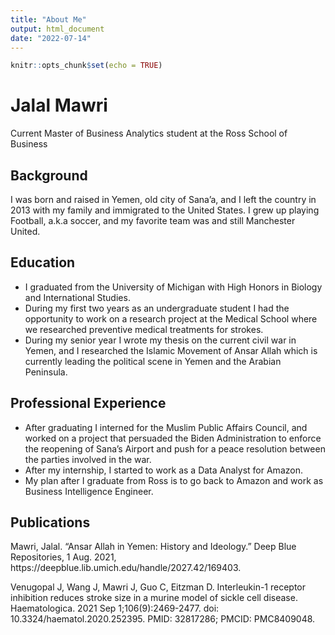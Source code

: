 ```yaml
---
title: "About Me"
output: html_document
date: "2022-07-14"
---
```


```r
knitr::opts_chunk$set(echo = TRUE)
```

# Jalal Mawri #

Current Master of Business Analytics student at the Ross School of Business 

## Background ##

I was born and raised in Yemen, old city of Sana'a, and I left the country in 2013 with my family and immigrated to the United States. I grew up playing Football, a.k.a soccer, and my favorite team was and still Manchester United. 

## Education ## 

- I graduated from the University of Michigan with High Honors in Biology and International Studies.
- During my first two years as an undergraduate student I had the opportunity to work on a research project at the Medical School where we researched preventive medical treatments for strokes. 
- During my senior year I wrote my thesis on the current civil war in Yemen, and I researched the Islamic Movement of Ansar Allah which is currently leading the political scene in Yemen and the Arabian Peninsula. 

## Professional Experience ##

- After graduating I interned for the Muslim Public Affairs Council, and worked on a project that persuaded the Biden Administration to enforce the reopening of Sana's Airport and push for a peace resolution between the parties involved in the war. 
- After my internship, I started to work as a Data Analyst for Amazon.
- My plan after I graduate from Ross is to go back to Amazon and work as Business Intelligence Engineer. 

## Publications ##

Mawri, Jalal. “Ansar Allah in Yemen: History and Ideology.” Deep Blue Repositories, 1 Aug. 2021, https://deepblue.lib.umich.edu/handle/2027.42/169403. 

Venugopal J, Wang J, Mawri J, Guo C, Eitzman D. Interleukin-1 receptor inhibition reduces stroke size in a murine model of sickle cell disease. Haematologica. 2021 Sep 1;106(9):2469-2477. doi: 10.3324/haematol.2020.252395. PMID: 32817286; PMCID: PMC8409048.
